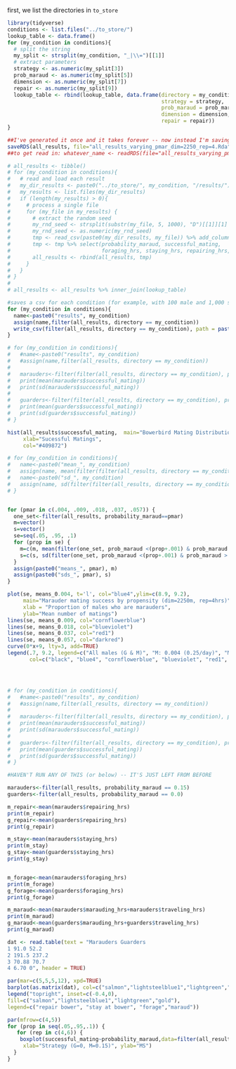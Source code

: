 first, we list the directories in `to_store`

```{r}
library(tidyverse)
conditions <- list.files("../to_store/")
lookup_table <- data.frame()
for (my_condition in conditions){
  # split the string
  my_split <- strsplit(my_condition, "_|\\=")[[1]]
  # extract parameters
  strategy <- as.numeric(my_split[3])
  prob_maraud <- as.numeric(my_split[5])
  dimension <- as.numeric(my_split[7])
  repair <- as.numeric(my_split[9])
  lookup_table <- rbind(lookup_table, data.frame(directory = my_condition, 
                                                 strategy = strategy,
                                                 prob_maraud = prob_maraud,
                                                 dimension = dimension,
                                                 repair = repair))
}
```



```{r}
##I've generated it once and it takes forever -- now instead I'm saving it as a dataframe
saveRDS(all_results, file="all_results_varying_pmar_dim=2250_rep=4.Rda")
##to get read in: whatever_name <- readRDS(file="all_results_varying_pmar_dim=2250_rep=4.Rda")

# all_results <- tibble()
# for (my_condition in conditions){
#   # read and load each result
#   my_dir_results <- paste0("../to_store/", my_condition, "/results/")
#   my_results <- list.files(my_dir_results)
#   if (length(my_results) > 0){
#     # process a single file
#     for (my_file in my_results) {
#       # extract the random seed
#       my_rnd_seed <- strsplit(substr(my_file, 5, 1000), "D")[[1]][1]
#       my_rnd_seed <- as.numeric(my_rnd_seed)
#       tmp <- read_csv(paste0(my_dir_results, my_file)) %>% add_column(rnd_seed = my_rnd_seed, directory = my_condition)
#       tmp <- tmp %>% select(probability_maraud, successful_mating,
#                             foraging_hrs, staying_hrs, repairing_hrs, marauding_events, marauding_hrs, marauding_events, traveling_hrs, rnd_seed, directory)
#       all_results <- rbind(all_results, tmp)
#     }
#   }
# }
# 
# all_results <- all_results %>% inner_join(lookup_table)


```



```{r}

#saves a csv for each condition (for example, with 100 male and 1,000 simulations, this results in 100,000 rows)
for (my_condition in conditions){
  name<-paste0("results", my_condition) 
  assign(name,filter(all_results, directory == my_condition))
  write_csv(filter(all_results, directory == my_condition), path = paste0("results",my_condition,'.csv'))
}

```


```{r}
# for (my_condition in conditions){
#   #name<-paste0("results", my_condition) 
#   #assign(name,filter(all_results, directory == my_condition))
#   
#   marauders<-filter(filter(all_results, directory == my_condition), probability_maraud == 0.15)
#   print(mean(marauders$successful_mating))
#   print(sd(marauders$successful_mating))
#   
#   guarders<-filter(filter(all_results, directory == my_condition), probability_maraud == 0.0)
#   print(mean(guarders$successful_mating))
#   print(sd(guarders$successful_mating))
# }


```



```{r}
hist(all_results$successful_mating,  main="Bowerbird Mating Distribution", 
     xlab="Sucessful Matings",  
     col="#409872")

```

```{r}
# for (my_condition in conditions){
#   name<-paste0("mean_", my_condition)
#   assign(name, mean(filter(filter(all_results, directory == my_condition), probability_maraud==0.15)$successful_mating))
#   name<-paste0("sd_", my_condition)
#   assign(name, sd(filter(filter(all_results, directory == my_condition), probability_maraud==0.15)$successful_mating))
# }


for (pmar in c(.004, .009, .018, .037, .057)) {
  one_set<-filter(all_results, probability_maraud==pmar)
  m=vector()
  s=vector()
  se=seq(.05, .95, .1)
  for (prop in se) {
    m=c(m, mean(filter(one_set, prob_maraud <(prop+.001) & prob_maraud > (prop - .001))$successful_mating)) 
    s=c(s, sd(filter(one_set, prob_maraud <(prop+.001) & prob_maraud > (prop - .001))$successful_mating))
  }
  assign(paste0("means_", pmar), m)
  assign(paste0("sds_", pmar), s)
}

plot(se, means_0.004, t='l', col="blue4",ylim=c(8.9, 9.2), 
     main="Marauder mating success by propensity (dim=2250m, rep=4hrs)", 
     xlab = "Proportion of males who are marauders",
     ylab="Mean number of matings")
lines(se, means_0.009, col="cornflowerblue")
lines(se, means_0.018, col="blueviolet")
lines(se, means_0.037, col="red1")
lines(se, means_0.057, col="darkred")
curve(0*x+9, lty=3, add=TRUE)
legend(.7, 9.2, legend=c("All males (G & M)", "M: 0.004 (0.25/day)", "M: 0.009 (0.5/day)", "M: 0.018 (1/day)", "M: 0.037 (2/day)", "M: 0.057 (3/day)"),
       col=c("black", "blue4", "cornflowerblue", "blueviolet", "red1", "darkred"), lty=c(3,1,1,1,1,1), cex=0.8)




# for (my_condition in conditions){
#   #name<-paste0("results", my_condition)
#   #assign(name,filter(all_results, directory == my_condition))
# 
#   marauders<-filter(filter(all_results, directory == my_condition), probability_maraud == 0.15)
#   print(mean(marauders$successful_mating))
#   print(sd(marauders$successful_mating))
# 
#   guarders<-filter(filter(all_results, directory == my_condition), probability_maraud == 0.0)
#   print(mean(guarders$successful_mating))
#   print(sd(guarders$successful_mating))
# }
```

```{r}
#HAVEN'T RUN ANY OF THIS (or below) -- IT'S JUST LEFT FROM BEFORE

marauders<-filter(all_results, probability_maraud == 0.15)
guarders<-filter(all_results, probability_maraud == 0.0)

m_repair<-mean(marauders$repairing_hrs)
print(m_repair)
g_repair<-mean(guarders$repairing_hrs)
print(g_repair)

m_stay<-mean(marauders$staying_hrs)
print(m_stay)
g_stay<-mean(guarders$staying_hrs)
print(g_stay)


m_forage<-mean(marauders$foraging_hrs)
print(m_forage)
g_forage<-mean(guarders$foraging_hrs)
print(g_forage)

m_maraud<-mean(marauders$marauding_hrs+marauders$traveling_hrs)
print(m_maraud)
g_maraud<-mean(guarders$marauding_hrs+guarders$traveling_hrs)
print(g_maraud)

dat <- read.table(text = "Marauders Guarders 
1 91.0 52.2
2 191.5 237.2
3 70.88 70.7
4 6.70 0", header = TRUE)

par(mar=c(5,5,5,12), xpd=TRUE)
barplot(as.matrix(dat), col=c("salmon","lightsteelblue1","lightgreen","gold"))
legend("topright", inset=c(-0.4,0),             
fill=c("salmon","lightsteelblue1","lightgreen","gold"),
legend=c("repair bower", "stay at bower", "forage","maraud"))
```

```{r}

par(mfrow=c(4,5))
for (prop in seq(.05,.95,.1)) {
   for (rep in c(4,6)) {
    boxplot(successful_mating~probability_maraud,data=filter(all_results, prob_maraud<(prop+.001) & prob_maraud>(prop-.001) & dimension==900 & repair == rep), main=paste("rep time =", rep, "prop M =", prop), 
     xlab="Strategy (G=0, M=0.15)", ylab="MS") 
  } 
}


```


